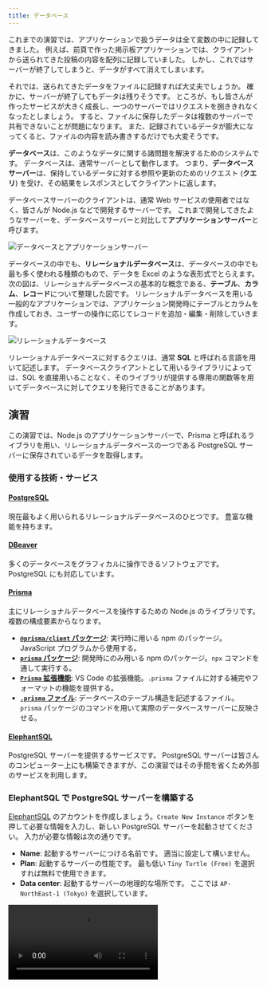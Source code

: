 ```yaml
---
title: データベース
---
```



これまでの演習では、アプリケーションで扱うデータは全て変数の中に記録してきました。
例えば、前頁で作った掲示板アプリケーションでは、クライアントから送られてきた投稿の内容を配列に記録していました。
しかし、これではサーバーが終了してしまうと、データがすべて消えてしまいます。

それでは、送られてきたデータをファイルに記録すれば大丈夫でしょうか。
確かに、サーバーが終了してもデータは残りそうです。
ところが、もし皆さんが作ったサービスが大きく成長し、一つのサーバーではリクエストを捌ききれなくなったとしましょう。
すると、ファイルに保存したデータは複数のサーバーで共有できないことが問題になります。
また、記録されているデータが膨大になってくると、ファイルの内容を読み書きするだけでも大変そうです。

**データベース**は、このようなデータに関する諸問題を解決するためのシステムです。
データベースは、通常サーバーとして動作します。
つまり、**データベースサーバー**は、保持しているデータに対する参照や更新のためのリクエスト (**クエリ**) を受け、その結果をレスポンスとしてクライアントに返します。

データベースサーバーのクライアントは、通常 Web サービスの使用者ではなく、皆さんが Node.js などで開発するサーバーです。
これまで開発してきたようなサーバーを、データベースサーバーと対比して**アプリケーションサーバー**と呼びます。

![データベースとアプリケーションサーバー](./database-application-server.drawio.svg)

データベースの中でも、**リレーショナルデータベース**は、データベースの中でも最も多く使われる種類のもので、データを Excel のような表形式でとらえます。
次の図は、リレーショナルデータベースの基本的な概念である、**テーブル**、**カラム**、**レコード**について整理した図です。
リレーショナルデータベースを用いる一般的なアプリケーションでは、アプリケーション開発時にテーブルとカラムを作成しておき、ユーザーの操作に応じてレコードを追加・編集・削除していきます。

![リレーショナルデータベース](./relational-database-concept.png)

リレーショナルデータベースに対するクエリは、通常 **SQL** と呼ばれる言語を用いて記述します。
データベースクライアントとして用いるライブラリによっては、SQL を直接用いることなく、そのライブラリが提供する専用の関数等を用いてデータベースに対してクエリを発行できることがあります。

## 演習

この演習では、Node.js のアプリケーションサーバーで、Prisma と呼ばれるライブラリを用い、リレーショナルデータベースの一つである PostgreSQL サーバーに保存されているデータを取得します。

### 使用する技術・サービス

#### [PostgreSQL](https://www.postgresql.org/)

現在最もよく用いられるリレーショナルデータベースのひとつです。
豊富な機能を持ちます。

#### [DBeaver](https://dbeaver.io/)

多くのデータベースをグラフィカルに操作できるソフトウェアです。
PostgreSQL にも対応しています。

#### [Prisma](https://www.prisma.io/)

主にリレーショナルデータベースを操作するための Node.js の<Term>ライブラリ</Term>です。
複数の構成要素からなります。

- [**`@prisma/client` パッケージ**](https://www.npmjs.com/package/@prisma/client): 実行時に用いる npm のパッケージ。
  JavaScript プログラムから使用する。
- [**`prisma` パッケージ**](https://www.npmjs.com/package/prisma): 開発時にのみ用いる npm のパッケージ。`npx` コマンドを通して実行する。
- [**`Prisma` 拡張機能**](https://marketplace.visualstudio.com/items?itemName=Prisma.prisma): VS Code の拡張機能。`.prisma` ファイルに対する補完やフォーマットの機能を提供する。
- [**`.prisma` ファイル**](https://www.prisma.io/docs/concepts/components/prisma-schema): データベースのテーブル構造を記述するファイル。`prisma` パッケージのコマンドを用いて実際のデータベースサーバーに反映させる。

#### [ElephantSQL](https://www.elephantsql.com/)

PostgreSQL サーバーを提供するサービスです。
PostgreSQL サーバーは皆さんのコンピューター上にも構築できますが、この演習ではその手間を省くため外部のサービスを利用します。

### ElephantSQL で PostgreSQL サーバーを構築する

[ElephantSQL](https://www.elephantsql.com) のアカウントを作成しましょう。`Create New Instance` ボタンを押して必要な情報を入力し、新しい PostgreSQL サーバーを起動させてください。
入力が必要な情報は次の通りです。

- **Name**: 起動するサーバーにつける名前です。
  適当に設定して構いません。
- **Plan**: 起動するサーバーの性能です。
  最も低い `Tiny Turtle (Free)` を選択すれば無料で使用できます。
- **Data center**: 起動するサーバーの地理的な場所です。
  ここでは `AP-NorthEast-1 (Tokyo)` を選択しています。

<video src={newPostgresqlInstanceVideo} controls />

### DBeaver で PostgreSQL サーバーに接続する

[DBeaver](https://dbeaver.io) をインストールしましょう。
続いて、ElephantSQL の管理画面で接続情報を表示し、その情報を DBeaver に入力して前項で起動した PostgreSQL サーバーに接続しましょう。

<video src={connectDbeaverToDatabaseVideo} controls />

この時点では、まだデータベース上にテーブルが作成されていません。
DBeaver 上で作成することもできますが、今回は Prisma を使用して作成することにします。

### Prisma でテーブル構造を作成する

VS Code 向けの Prisma 拡張機能をインストールしましょう。

![Prisma 拡張機能のインストール](./install-prisma-extension.png)

新しいフォルダを VS Code で開き、`npm init` コマンドを使用して `package.json` ファイルを作成した後、

```shell
npx prisma init
```

コマンドを実行します。
パッケージを実行しても良いか尋ねられる場合は、`y` を入力して許可しましょう。

<video src={prismaInitVideo} controls muted autoPlay loop />

:::tip[<Term>`npx` コマンド</Term>]

<Term>`npx` コマンド</Term>は、npm
のパッケージを、プログラムからではなく直接実行するためのコマンドです。 npm には
`prisma` パッケージのように、直接実行専用のパッケージも存在します。

:::

続いて、ElephantSQL からデータベースへの接続情報を `.env` ファイルにコピーします。
これにより、Prisma は ElephantSQL 上の PostgreSQL サーバーと接続できるようになります。

<video src={copySecretValuesVideo} controls muted autoPlay loop />

`prisma/schema.prisma` ファイルを、次のように編集し、データベースのテーブルとカラムを定義します。

```javascript
// This is your Prisma schema file,
// learn more about it in the docs: https://pris.ly/d/prisma-schema

generator client {
  provider = "prisma-client-js"
}

datasource db {
  provider = "postgresql"
  url      = env("DATABASE_URL")
}

model Todo {
  id   Int    @id @default(autoincrement())
  name String
}
```

完了したら、

```shell
npx prisma db push
```

コマンドを実行しましょう。
すると、データベースに `schema.prisma` に書かれた通りのテーブルとカラムが作成されるので、DBeaver で確認してみてください。
接続を一旦切断し、再接続する必要があります。
また、このとき、後述する `@prisma/client` パッケージが自動的にインストールされます。

<video src={prismaDbPushVideo} controls />

### DBeaver で Prisma が作成したテーブルにレコードを追加する

Prisma が作成したテーブルに、DBeaver を用いてレコードを追加しましょう。

<video src={createRecordInDatabaseVideo} controls />

### Prisma でデータベースのデータを読み書きする

Node.js から Prisma を利用してデータベースのデータを操作するためには、`@prisma/client` パッケージの [`PrismaClient` クラス](https://www.prisma.io/docs/reference/api-reference/prisma-client-reference#prismaclient)を用います。

- [`PrismaClient#[テーブル名].findMany` メソッド](https://www.prisma.io/docs/reference/api-reference/prisma-client-reference#findmany): 条件を満たすレコードを全て取得
- [`PrismaClient#[テーブル名].findFirst` メソッド](https://www.prisma.io/docs/reference/api-reference/prisma-client-reference#findfirst): 条件を満たす最初のレコードを取得
- [`PrismaClient#[テーブル名].findUnique` メソッド](https://www.prisma.io/docs/reference/api-reference/prisma-client-reference#findunique): レコードを一意に識別できる条件を使用してレコードを 1 つだけ取得

:::warning[非同期処理]

上記の 3 つのメソッドは、<Term>**非同期処理**</Term>を行います。
JavaScript における非同期処理とは、ファイルの入出力やネットワーク通信など、JavaScript の外側の時間のかかる処理の完了を待つ間、ほかの処理を実行できるようにする仕組みです。
非同期処理を行う関数を使用するためには、次の 2 つを行います。

- 非同期処理を行う関数を呼び出す関数を定義する際、`async` キーワードをつけること
- 非同期処理を行う関数の戻り値に対し、`await` 演算子を適用すること

非同期処理に関する詳細は、[MDN の記事](https://developer.mozilla.org/ja/docs/Learn/JavaScript/Asynchronous)を参照してください。

:::

まずは、`findMany` メソッドの戻り値を、デバッガを用いて確認してみましょう。

```javascript
import { PrismaClient } from "@prisma/client";
const client = new PrismaClient();

async function main() {
  const todos = await client.todo.findMany();
  debugger;
}
main();
```

![findMany の戻り値](./find-many-result.png)

続いて、[`PrismaClient#[テーブル名].create` メソッド](https://www.prisma.io/docs/reference/api-reference/prisma-client-reference#create)を用いて、テーブルにレコードを作成してみましょう。

```javascript
import { PrismaClient } from "@prisma/client";
const client = new PrismaClient();

async function main() {
  const todos = await client.todo.create({ data: { name: "買い物をする" } });
  debugger;
}
main();
```

![create の戻り値](./create-result.png)

## 課題

PostgreSQL にデータを保存する掲示板サービスを作ってみましょう。

### 手順 1

ElephantSQL で新しいデータベースを作成しましょう。
演習の手順と同じ方法で、作成したデータベースに DBeaver から接続できることを確認しましょう。

### 手順 2

新しいプロジェクト用のディレクトリを作成し、演習の手順と同じ方法で、`npx prisma init` コマンドを実行し、Prisma のセットアップをしましょう。`.env` ファイルを編集し、Prisma がデータベースに接続できるようにしましょう。

### 手順 3

作成された `.prisma` ファイルを編集し、掲示板に投稿されたメッセージを保存するためのテーブルと、そのテーブルのカラムの定義を記述しましょう。`npx prisma db push` コマンドでテーブルとカラムの定義をデータベースに反映させましょう。

### 手順 4

DBeaver を用いて掲示板の投稿のサンプルデータをデータベースに登録しましょう。

### 手順 5

演習と同じ方法で Node.js のデバッガを用い、データベースのデータが Prisma で取得できることを確認しましょう。

### 手順 6

Express をインストールし、`/` への GET リクエストに対してデータベースのデータを HTML に整形してレスポンスとして返せるようにしましょう。

### 手順 7

掲示板を投稿するための HTML のフォームを表示できるようにしましょう。

### 手順 8

前の手順で作成した HTML のフォームの送信先を作成しましょう。
データは POST リクエストとして送信するようにしましょう。
送られてきたデータが正しいか Node.js のデバッガを用いて確認してみましょう。

### 手順 9

送られてきたデータをデータベースに登録できるようにしましょう。
DBeaver を用いて、データが実際にデータベースに登録されていることを確認しましょう。

### 手順 10

Node.js のサーバーを再起動し、データが残っていることを確認しましょう。

<ViewSource url={import.meta.url} path="_samples/forum" noCodeSandbox />
